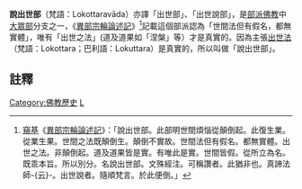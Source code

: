 {{EarlyBuddhism}}
'''說出世部'''（梵語：Lokottaravāda）亦譯「出世部」、「出世說部」，是[[部派佛教|部派佛教]]中[[大眾部|大眾部]]分支之一，《[[異部宗輪論述記|異部宗輪論述記]]》<ref>[[窺基|窺基]]《[[異部宗輪論述記|異部宗輪論述記]]》：「說出世部。此部明世間煩惱從顛倒起。此復生業。從業生果。世間之法既顛倒生。顛倒不實故。世間法但有假名。都無實體。出世之法。非顛倒起。道及道果皆是實。有唯此是實。世間皆假。從所立為名。既乖本旨。所以別分。名說出世部。文殊經注。可稱讚者。此猶非也。真諦法師-{云}-。出世說者。隨順梵言。於此便倒。」</ref>記載這個部派認為「世間法但有假名，都無實體」，唯有「出世之法」(道及道果如「涅槃」等）才是真實的。因為主張[[出世間|出世法]]（梵語：Lokottara；巴利語：Lokuttara）是真實的，所以叫做「說出世部」。

==註釋==
{{reflist}}
{{佛教小作品}}

[[Category:佛教歷史|Category:佛教歷史]]
[[Category:大眾部|L]]